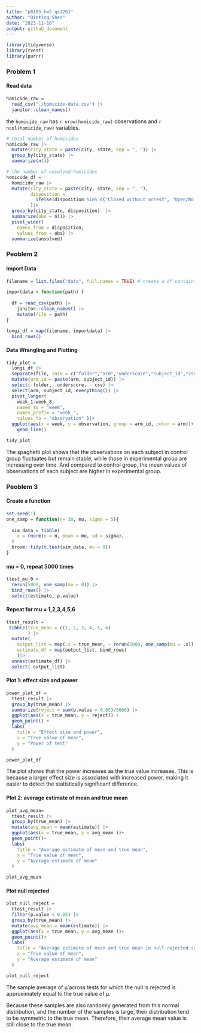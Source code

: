 ```yaml
---
title: "p8105_hw5_qs2261"
author: "Qinting Shen"
date: "2023-11-10"
output: github_document
---
```


```r
library(tidyverse)
library(rvest)
library(purrr)
```

### Problem 1
#### Read data
```r
homicide_raw = 
  read_csv("./homicide-data.csv") |> 
  janitor::clean_names()
```
the `homicide_raw` has `r nrow(homicide_raw)` observations and `r ncol(homicide_raw)` variables.

```r
# total number of homicides 
homicide_raw |> 
  mutate(city_state = paste(city, state, sep = ", ")) |> 
  group_by(city_state) |> 
  summarize(n()) 

# the number of unsolved homicides 
homicide_df = 
  homicide_raw |> 
  mutate(city_state = paste(city, state, sep = ", "),
         disposition = 
           ifelse(disposition %in% c("Closed without arrest", "Open/No arrest"), "unsolved", "solved")
         )|> 
  group_by(city_state, disposition)  |> 
  summarize(obs = n()) |> 
  pivot_wider(
    names_from = disposition, 
    values_from = obs) |> 
  summarize(unsolved)
```


### Peoblem 2
#### Import Data

```r
filename = list.files("data", full.names = TRUE) # create a df containing all file names

importdata = function(path) {
  
  df = read_csv(path) |> 
    janitor::clean_names() |> 
    mutate(file = path)
}

longi_df = map(filename, importdata) |> 
  bind_rows()
```

#### Data Wrangling and Plotting
```r
tidy_plot =
  longi_df |> 
  separate(file, into = c("folder","arm","underscore","subject_id","csv"), sep = c(5,8,9,11)) |> 
  mutate(arm_id = paste(arm, subject_id)) |> 
  select(-folder, -underscore, - csv) |> 
  select(arm, subject_id, everything()) |> 
  pivot_longer(
    week_1:week_8,
    names_to = "week",
    names_prefix = "week_",
    values_to = "observation" )|> 
  ggplot(aes(x = week, y = observation, group = arm_id, color = arm))+
    geom_line()

tidy_plot
```

The spaghetti plot shows that the observations on each subject in control group fluctuates but remain stable, while those in experimental group are increasing over time. And compared to control group, the mean values of observations of each subject are higher in experimental group.


### Peoblem 3
#### Create a function
```r
set.seed(1)
one_samp = function(n= 30, mu, sigma = 5){
  
  sim_data = tibble(
    x = rnorm(n = n, mean = mu, sd = sigma),
  )
  broom::tidy(t.test(sim_data, mu = 0)) 
}
```

#### mu = 0, repeat 5000 times
```r
ttest_mu_0 =
  rerun(5000, one_samp(mu = 0)) |> 
  bind_rows() |> 
  select(estimate, p.value)
```

#### Repeat for mu = 1,2,3,4,5,6
```r
ttest_result = 
 tibble(true_mean = c(1, 2, 3, 4, 5, 6)
        ) |> 
  mutate(
    output_list = map(.x = true_mean, ~ rerun(5000, one_samp(mu = .x))),
    estimate_df = map(output_list, bind_rows)
    )|>  
  unnest(estimate_df) |> 
  select(-output_list)
```


#### Plot 1: effect size and power 
```r
power_plot_df = 
  ttest_result |>
  group_by(true_mean) |>
  summarize(reject = sum(p.value < 0.05)/5000) |>
  ggplot(aes(x = true_mean, y = reject)) +
  geom_point() +
  labs(
    title = "Effect size and power",
    x = "True value of mean",
    y = "Power of test"
  )

power_plot_df
```

The plot shows that the power increases as the true value increases. This is because a larger effect size is associated with increased power, making it easier to detect the statistically significant difference.

#### Plot 2: average estimate of mean and true mean
```r
plot_avg_mean= 
  ttest_result |> 
  group_by(true_mean) |> 
  mutate(avg_mean = mean(estimate)) |> 
  ggplot(aes(x = true_mean, y = avg_mean ))+
  geom_point()+
  labs(
    title = "Average estimate of mean and true mean",
    x = "True value of mean",
    y = "Average estimate of mean"
  )

plot_avg_mean
```


#### Plot null rejected
```r
plot_null_reject =  
  ttest_result |> 
  filter(p.value < 0.05) |> 
  group_by(true_mean) |> 
  mutate(avg_mean = mean(estimate)) |> 
  ggplot(aes(x = true_mean, y = avg_mean ))+
  geom_point()+
  labs(
    title = "Average estimate of mean and true mean in null rejected samples",
    x = "True value of mean",
    y = "Average estimate of mean"
  )

plot_null_reject
```

The sample average of μ̂ across tests for which the null is rejected is approximately equal to the true value of μ. 

Because these samples are also randomly generated from this normal distribution, and the number of the samples is large, their distribution tend to be symmetric to the true mean. Therefore, their average mean value is still close to the true mean.

